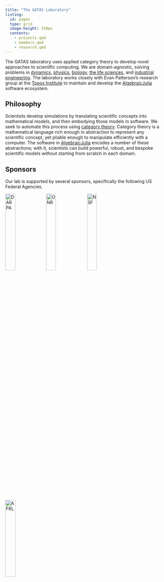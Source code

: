 ```yaml
---
title: "The GATAS Laboratory"
listing:
  id: pages
  type: grid
  image-height: 250px
  contents:
    - projects.qmd
    - members.qmd
    - research.qmd
---
```


The GATAS laboratory uses applied category theory to develop novel approaches to scientific
computing. We are domain-agnostic, solving problems in
[dynamics](https://arxiv.org/abs/2105.12282),
[physics](https://github.com/AlgebraicJulia/Decapodes.jl),
[biology](https://royalsocietypublishing.org/doi/abs/10.1098/rsta.2021.0309),
[the life sciences](https://arxiv.org/abs/2301.01445),
and [industrial engineering](https://arxiv.org/abs/2305.03820). The laboratory works closely
with Evan Patterson's research group at the [Topos Institute](https://topos.institute) to
maintain and develop the [AlgebraicJulia](https://www.algebraicjulia.org/) software ecosystem.

## Philosophy

Scientists develop simulations by translating scientific concepts into mathematical models,
and then embodying those models in software. We seek to automate this process using
[category theory](https://en.wikipedia.org/wiki/Category_theory).
Category theory is a mathematical language rich enough in abstraction to represent any
scientific concept, yet pliable enough to manipulate efficiently with a computer. The
software in [AlgebraicJulia](https://www.algebraicjulia.org/) encodes a number of these
abstractions; with it, scientists can build powerful, robust, and bespoke scientific models
without starting from scratch in each domain.

:::{#pages}
:::

## Sponsors

Our lab is supported by several sponsors, specifically the following US Federal Agencies.

![DARPA](_assets/sponsors/darpa.svg){width=25%}
![ONR](_assets/sponsors/onr.svg){width=25%}
![NSF](_assets/sponsors/nsf.svg){width=25%}
![AFRL](_assets/sponsors/afrl.svg){width=25%}